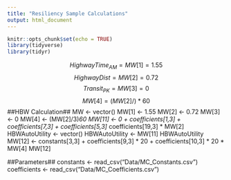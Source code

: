 ```yaml
---
title: "Resiliency Sample Calculations"
output: html_document
---
```


```r
knitr::opts_chunk$set(echo = TRUE)
library(tidyverse)
library(tidyr)
```


$$HighwayTime_{AM} =MW[1] = 1.55$$
$$HighwayDist = MW[2] = 0.72$$
$$Transit_{PK} = MW[3] = 0$$
$$MW[4] = (MW[2]/)*60$$
##HBW Calculation##
MW <- vector()
MW[1] <- 1.55
MW[2] <- 0.72
MW[3] <- 0
MW[4] <- (MW[2]/3)*60
MW[11] <- 0 + coefficients[1,3] + coefficients[7,3] + coefficients[5,3] * coefficients[19,3] * MW[2]
HBWAutoUtility <- vector()
HBWAutoUtility <- MW[11]
HBWAutoUtility
MW[12] <- constants[3,3] + coefficients[9,3] * 20 + coefficients[10,3] * 20 * MW[4]
MW[12]


##Parameters##
constants <- read_csv("Data/MC_Constants.csv")
coefficients <- read_csv("Data/MC_Coefficients.csv")
